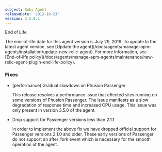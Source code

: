 ```yaml
---
subject: Ruby Agent
releaseDate: '2012-10-23'
version: 3.5.0.1
---
```


End of Life

<Callout variant="important">
  The end-of-life date for this agent version is July 29, 2019. To update to the latest agent version, see [Update the agent](/docs/agents/manage-apm-agents/installation/update-new-relic-agent). For more information, see [End-of-life policy](/docs/agents/manage-apm-agents/maintenance/new-relic-agent-plugin-end-life-policy).
</Callout>

### Fixes

* (performance) Gradual slowdown on Phusion Passenger

  This release resolves a performance issue that effected sites running on some versions of Phusion Passenger. The issue manifests as a slow degradation of response time and increased CPU usage. This issue was only present in version 3.5.0 of the agent.
* Drop support for Passenger versions less than 2.1.1

  In order to implement the above fix we have dropped official support for Passenger versions 2.1.0 and older. These early versions of Passenger do not support an after_fork event which is necessary for the smooth operation of the agent.

